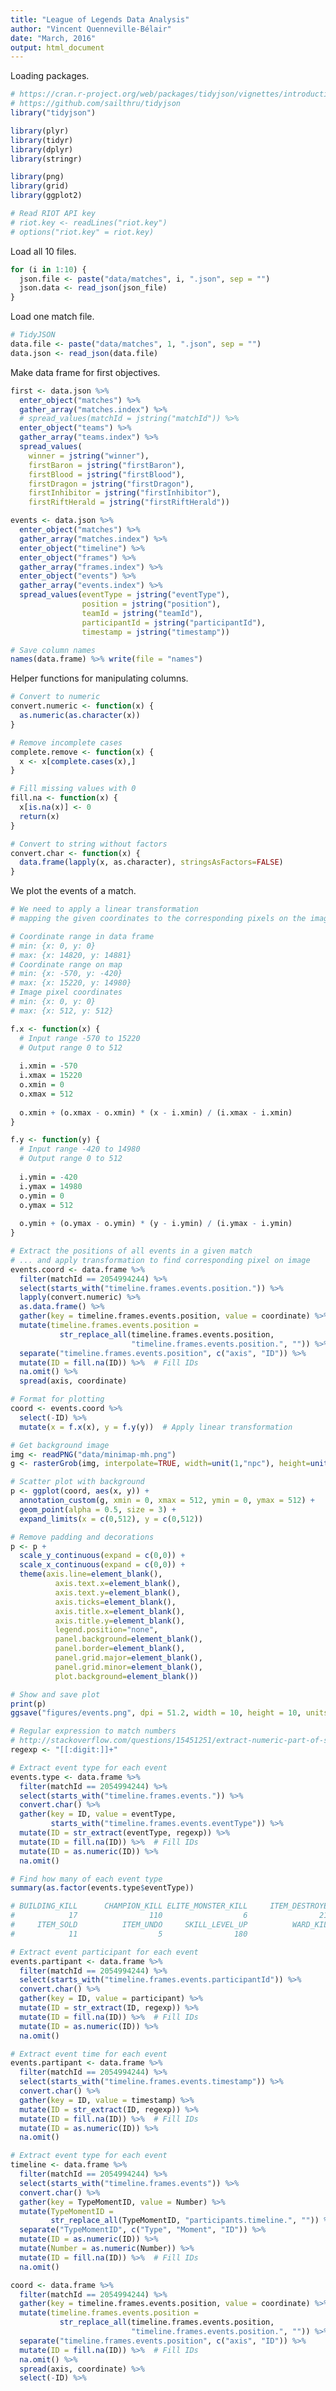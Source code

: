 ```yaml
---
title: "League of Legends Data Analysis"
author: "Vincent Quenneville-Bélair"
date: "March, 2016"
output: html_document
---
```


Loading packages.
```r
# https://cran.r-project.org/web/packages/tidyjson/vignettes/introduction-to-tidyjson.html
# https://github.com/sailthru/tidyjson
library("tidyjson")

library(plyr)
library(tidyr)
library(dplyr)
library(stringr)

library(png)
library(grid)
library(ggplot2)
```

```r
# Read RIOT API key
# riot.key <- readLines("riot.key")
# options("riot.key" = riot.key)
```

Load all 10 files.
```r
for (i in 1:10) {
  json.file <- paste("data/matches", i, ".json", sep = "")
  json.data <- read_json(json_file)
}
```

Load one match file.
```r
# TidyJSON
data.file <- paste("data/matches", 1, ".json", sep = "") 
data.json <- read_json(data.file)
```

Make data frame for first objectives.
```r
first <- data.json %>% 
  enter_object("matches") %>%
  gather_array("matches.index") %>% 
  # spread_values(matchId = jstring("matchId")) %>%
  enter_object("teams") %>%
  gather_array("teams.index") %>% 
  spread_values(
    winner = jstring("winner"),
    firstBaron = jstring("firstBaron"),
    firstBlood = jstring("firstBlood"),
    firstDragon = jstring("firstDragon"),
    firstInhibitor = jstring("firstInhibitor"),
    firstRiftHerald = jstring("firstRiftHerald"))
```

```r
events <- data.json %>%
  enter_object("matches") %>%
  gather_array("matches.index") %>%
  enter_object("timeline") %>%
  enter_object("frames") %>%
  gather_array("frames.index") %>%
  enter_object("events") %>%
  gather_array("events.index") %>%
  spread_values(eventType = jstring("eventType"),
                position = jstring("position"), 
                teamId = jstring("teamId"),
                participantId = jstring("participantId"), 
                timestamp = jstring("timestamp")) 
```

```r
# Save column names
names(data.frame) %>% write(file = "names")
```

Helper functions for manipulating columns.
```r
# Convert to numeric
convert.numeric <- function(x) {
  as.numeric(as.character(x))
}

# Remove incomplete cases
complete.remove <- function(x) {
  x <- x[complete.cases(x),]  
}

# Fill missing values with 0
fill.na <- function(x) {
  x[is.na(x)] <- 0
  return(x)
}

# Convert to string without factors
convert.char <- function(x) {
  data.frame(lapply(x, as.character), stringsAsFactors=FALSE) 
}
```

We plot the events of a match.
```r
# We need to apply a linear transformation 
# mapping the given coordinates to the corresponding pixels on the image

# Coordinate range in data frame
# min: {x: 0, y: 0}
# max: {x: 14820, y: 14881}
# Coordinate range on map
# min: {x: -570, y: -420}
# max: {x: 15220, y: 14980}
# Image pixel coordinates
# min: {x: 0, y: 0}
# max: {x: 512, y: 512}

f.x <- function(x) {
  # Input range -570 to 15220
  # Output range 0 to 512
  
  i.xmin = -570
  i.xmax = 15220
  o.xmin = 0
  o.xmax = 512
  
  o.xmin + (o.xmax - o.xmin) * (x - i.xmin) / (i.xmax - i.xmin)
}

f.y <- function(y) {
  # Input range -420 to 14980
  # Output range 0 to 512
  
  i.ymin = -420
  i.ymax = 14980
  o.ymin = 0
  o.ymax = 512
  
  o.ymin + (o.ymax - o.ymin) * (y - i.ymin) / (i.ymax - i.ymin)
}

# Extract the positions of all events in a given match
# ... and apply transformation to find corresponding pixel on image
events.coord <- data.frame %>% 
  filter(matchId == 2054994244) %>%
  select(starts_with("timeline.frames.events.position.")) %>%
  lapply(convert.numeric) %>%
  as.data.frame() %>%
  gather(key = timeline.frames.events.position, value = coordinate) %>%
  mutate(timeline.frames.events.position = 
           str_replace_all(timeline.frames.events.position, 
                           "timeline.frames.events.position.", "")) %>%
  separate("timeline.frames.events.position", c("axis", "ID")) %>%
  mutate(ID = fill.na(ID)) %>%  # Fill IDs
  na.omit() %>%
  spread(axis, coordinate) 

# Format for plotting
coord <- events.coord %>%
  select(-ID) %>%
  mutate(x = f.x(x), y = f.y(y))  # Apply linear transformation

# Get background image
img <- readPNG("data/minimap-mh.png")
g <- rasterGrob(img, interpolate=TRUE, width=unit(1,"npc"), height=unit(1,"npc"))

# Scatter plot with background
p <- ggplot(coord, aes(x, y)) + 
  annotation_custom(g, xmin = 0, xmax = 512, ymin = 0, ymax = 512) +
  geom_point(alpha = 0.5, size = 3) +
  expand_limits(x = c(0,512), y = c(0,512))

# Remove padding and decorations
p <- p +
  scale_y_continuous(expand = c(0,0)) + 
  scale_x_continuous(expand = c(0,0)) +
  theme(axis.line=element_blank(),
          axis.text.x=element_blank(),
          axis.text.y=element_blank(),
          axis.ticks=element_blank(),
          axis.title.x=element_blank(),
          axis.title.y=element_blank(),
          legend.position="none",
          panel.background=element_blank(),
          panel.border=element_blank(),
          panel.grid.major=element_blank(),
          panel.grid.minor=element_blank(),
          plot.background=element_blank())

# Show and save plot
print(p)
ggsave("figures/events.png", dpi = 51.2, width = 10, height = 10, units = "in")
```

```r
# Regular expression to match numbers
# http://stackoverflow.com/questions/15451251/extract-numeric-part-of-strings-of-mixed-numbers-and-characters-in-r
regexp <- "[[:digit:]]+"

# Extract event type for each event
events.type <- data.frame %>% 
  filter(matchId == 2054994244) %>%
  select(starts_with("timeline.frames.events.")) %>%
  convert.char() %>%
  gather(key = ID, value = eventType, 
         starts_with("timeline.frames.events.eventType")) %>%
  mutate(ID = str_extract(eventType, regexp)) %>% 
  mutate(ID = fill.na(ID)) %>%  # Fill IDs
  mutate(ID = as.numeric(ID)) %>%
  na.omit()

# Find how many of each event type
summary(as.factor(events.type$eventType))

# BUILDING_KILL      CHAMPION_KILL ELITE_MONSTER_KILL     ITEM_DESTROYED     ITEM_PURCHASED
#            17                110                  6                215                289
#     ITEM_SOLD          ITEM_UNDO     SKILL_LEVEL_UP          WARD_KILL        WARD_PLACED
#            11                  5                180                  5                447 
```

```r
# Extract event participant for each event
events.partipant <- data.frame %>% 
  filter(matchId == 2054994244) %>%
  select(starts_with("timeline.frames.events.participantId")) %>%
  convert.char() %>%
  gather(key = ID, value = participant) %>%
  mutate(ID = str_extract(ID, regexp)) %>% 
  mutate(ID = fill.na(ID)) %>%  # Fill IDs
  mutate(ID = as.numeric(ID)) %>%
  na.omit()

# Extract event time for each event
events.partipant <- data.frame %>% 
  filter(matchId == 2054994244) %>%
  select(starts_with("timeline.frames.events.timestamp")) %>%
  convert.char() %>%
  gather(key = ID, value = timestamp) %>%
  mutate(ID = str_extract(ID, regexp)) %>% 
  mutate(ID = fill.na(ID)) %>%  # Fill IDs
  mutate(ID = as.numeric(ID)) %>%
  na.omit()
```

```r
# Extract event type for each event
timeline <- data.frame %>% 
  filter(matchId == 2054994244) %>%
  select(starts_with("timeline.frames.events")) %>%
  convert.char() %>%
  gather(key = TypeMomentID, value = Number) %>%
  mutate(TypeMomentID = 
         str_replace_all(TypeMomentID, "participants.timeline.", "")) %>%
  separate("TypeMomentID", c("Type", "Moment", "ID")) %>%
  mutate(ID = as.numeric(ID)) %>%
  mutate(Number = as.numeric(Number)) %>%
  mutate(ID = fill.na(ID)) %>%  # Fill IDs
  na.omit()
```

```r
coord <- data.frame %>% 
  filter(matchId == 2054994244) %>%
  gather(key = timeline.frames.events.position, value = coordinate) %>%
  mutate(timeline.frames.events.position = 
           str_replace_all(timeline.frames.events.position, 
                           "timeline.frames.events.position.", "")) %>%
  separate("timeline.frames.events.position", c("axis", "ID")) %>%
  mutate(ID = fill.na(ID)) %>%  # Fill IDs
  na.omit() %>%
  spread(axis, coordinate) %>%
  select(-ID) %>%
```
